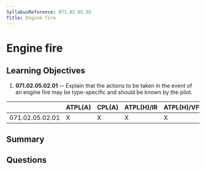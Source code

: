 ```yaml
---
SyllabusReference: 071.02.05.02
Title: Engine fire
---
```


# Engine fire

## Learning Objectives

1. **071.02.05.02.01** -- Explain that the actions to be taken in the event of
   an engine fire may be type-specific and should be known by the pilot.

|                 | ATPL(A) | CPL(A) | ATPL(H)/IR | ATPL(H)/VFR | CPL(H) | IR  | CBIR(A) |
| --------------- | ------- | ------ | ---------- | ----------- | ------ | --- | ------- |
| 071.02.05.02.01 | X       | X      | X          | X           | X      |     |         |

## Summary

## Questions

